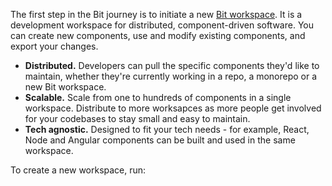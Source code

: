 <!--import { CreateAccount } from '@teambit/community.cloud.create-account';

## Create workspace

<!--
The first step in the Bit journey is to initiate a [Bit workspace](/workspaces). You can use the Bit workspace to either create, use or import components,
make changes to them, and export these changes back. Workspaces are tech-agnonstic and allow development of components of all kinds. They can be used by a single developer
maintaining few components for a certain scope of work and exist on top of existing repositories or shared as a [Workspace component](/workspace/workspace-component). -->

The first step in the Bit journey is to initiate a new [Bit workspace](/workspaces). It is a development workspace for distributed, component-driven software. You can create new components, use and modify existing components, and export your changes.

- **Distributed.** Developers can pull the specific components they'd like to maintain, whether they're currently working in a repo, a monorepo or a new Bit workspace.
- **Scalable.** Scale from one to hundreds of components in a single workspace. Distribute to more worksapces as more people get involved for your codebases to stay small
  and easy to maintain.
- **Tech agnostic.** Designed to fit your tech needs - for example, React, Node and Angular components can be built and used in the same workspace.

<!-- Bit Workspaces are tech agnostic, and are designed to fit into your existing tech stack. Workspaces allow to distribute development into components  -->

<!--
Workspaces are design to preserve smooth and scalable dev experience. You can start as a solo developer building few components, or grow to a team of developers
collaborating on components in different workspaces together. -->

<!-- Workspaces are designed to be scalable.
So whether you’re a solo developer working with a few components, or you’re a team of a hundred developers and a thousand components, a Workspace will provide the same level of experience. -->

<!-- :::tip
It is recommended to [create a bit.cloud account](https://bit.cloud/signup) prior to creating the workspace to ensure the right owner name for your components.
You can choose to host the Bit yourself, choose a name for the remote scope in which the component you be hosted.
::: -->

<!--<CreateAccount className={centerColumn} />-->

To create a new workspace, run:
